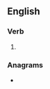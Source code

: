==English==

===Verb===
{{head|en|verb form}}

# {{en-third-person singular of|unblock}}

===Anagrams===
* {{anagrams|en|sunblock}}